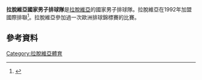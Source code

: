 '''拉脫維亞國家男子排球隊'''是[[拉脫維亞|拉脫維亞]]的國家男子排球隊。拉脫維亞在1992年加盟國際排聯<ref>{{Cite web |url=http://www.cev.lu/competition-area/CompetitionTeamDetails.aspx?TeamID=7842&ID=561 |title=CEV 2012 CEV Junior Volleyball European Championship - Men - Latvia |access-date=2015-09-20 |archive-url=https://web.archive.org/web/20150918224149/http://www.cev.lu/Competition-Area/CompetitionTeamDetails.aspx?TeamID=7842&ID=561 |archive-date=2015-09-18 |dead-url=yes }}</ref>。拉脫維亞參加過一次歐洲排球錦標賽的比賽。
==參考資料==
{{Reflist}}
[[Category:拉脫維亞體育|Category:拉脫維亞體育]]